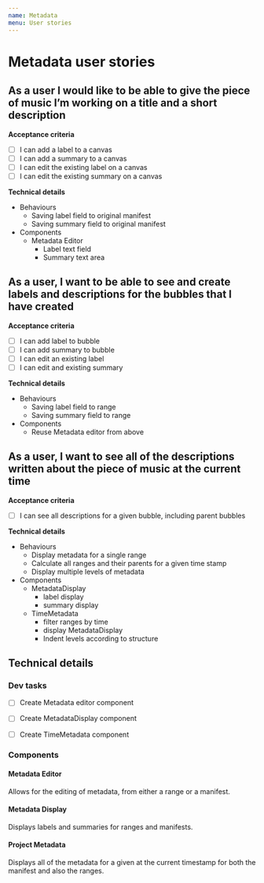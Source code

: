 ```yaml
---
name: Metadata
menu: User stories
---
```

# Metadata user stories


## As a user I would like to be able to give the piece of music I’m working on a title and a short description
**Acceptance criteria**
* [ ] I can add a label to a canvas
* [ ] I can add a summary to a canvas
* [ ] I can edit the existing label on a canvas
* [ ] I can edit the existing summary on a canvas

**Technical details**
* Behaviours
    * Saving label field to original manifest
    * Saving summary field to original manifest
* Components
    * Metadata Editor
        * Label text field
        * Summary text area


## As a user, I want to be able to see and create labels and descriptions for the bubbles that I have created
**Acceptance criteria**
* [ ] I can add label to bubble
* [ ] I can add summary to bubble
* [ ] I can edit an existing label
* [ ] I can edit and existing summary

**Technical details**
* Behaviours
    * Saving label field to range
    * Saving summary field to range
* Components
    * Reuse Metadata editor from above

## As a user, I want to see all of the descriptions written about the piece of music at the current time
**Acceptance criteria**
* [ ] I can see all descriptions for a given bubble, including parent bubbles

**Technical details**
* Behaviours
    * Display metadata for a single range
    * Calculate all ranges and their parents for a given time stamp
    * Display multiple levels of metadata
* Components
    * MetadataDisplay
        * label display
        * summary display
    * TimeMetadata
        * filter ranges by time
        * display MetadataDisplay
        * Indent levels according to structure

## Technical details
### Dev tasks
* [ ] Create Metadata editor component
* [ ] Create MetadataDisplay component
* [ ] Create TimeMetadata component


### Components


#### Metadata Editor
Allows for the editing of metadata, from either a range or a manifest.


<Props of={MetadataEditor} />

#### Metadata Display
Displays labels and summaries for ranges and manifests.


<Props of={MetadataDisplay} />

#### Project Metadata
Displays all of the metadata for a given at the current timestamp for both the manifest
and also the ranges.


<Props of={Metadata} />
